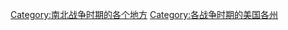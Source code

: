 {{Container category}}
[[Category:南北战争时期的各个地方|Category:南北战争时期的各个地方]]
[[Category:各战争时期的美国各州|Category:各战争时期的美国各州]]